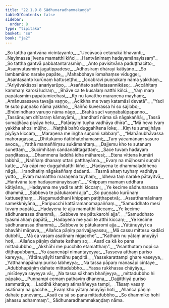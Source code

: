```yaml
---
title: "22.1.9.8 Sādhunaradhammakaṇḍa"
tableOfContents: false
sidebar:
  order: 8
type: "tipitaka"
basket: "su"
book: "ja2"
---
```



<DynamicBreadcrumb />

<Division number="1549" book="ja2" bookNo="23" page="297">

<Paragraph number="2892" type="verses" book="ja2">
_So tattha gantvāna vicintayanto,_  
_“Uccāvacā cetanakā bhavanti;_  
_Nayimassa jīvena mamatthi kiñci,_  
_Hantvānimaṃ hadayamānayissaṃ”._  

</Paragraph>

</Division>
<Division number="1550" book="ja2" bookNo="23" page="297">

<Paragraph number="2893" type="verses" book="ja2">
_So tattha gantvā pabbatantarasmiṃ,_  
_Anto pavisitvāna paduṭṭhacitto;_  
_Asaṃvutasmiṃ jagatippadese,_  
_Adhosiraṃ dhārayi kātiyāno._  

</Paragraph>

</Division>
<Division number="1551" book="ja2" bookNo="23" page="297">

<Paragraph number="2894" type="verses" book="ja2">
_So lambamāno narake papāte,_  
_Mahabbhaye lomahaṃse vidugge;_  
_Asantasanto kurūnaṃ kattuseṭṭho,_  
_Iccabravi puṇṇakaṃ nāma yakkhaṃ._  

</Paragraph>

</Division>
<Division number="1552" book="ja2" bookNo="23" page="298">

<Paragraph number="2895" type="verses" book="ja2">
_“Ariyāvakāsosi anariyarūpo,_  
_Asaññato saññatasannikāso;_  
_Accāhitaṃ kammaṃ karosi ludraṃ,_  
_Bhāve ca te kusalaṃ natthi kiñci._  

</Paragraph>

</Division>
<Division number="1553" book="ja2" bookNo="23" page="298">

<Paragraph number="2896" type="verses" book="ja2">
_Yaṃ maṃ papātasmiṃ papātumicchasi,_  
_Ko nu tavattho maraṇena mayhaṃ;_  
_Amānusasseva tavajja vaṇṇo,_  
_Ācikkha me tvaṃ katamāsi devatā”._  

</Paragraph>

</Division>
<Division number="1554" book="ja2" bookNo="23" page="298">

<Paragraph number="2897" type="verses" book="ja2">
_“Yadi te suto puṇṇako nāma yakkho,_  
_Rañño kuverassa hi so sajibbo;_  
_Bhūmindharo varuṇo nāma nāgo,_  
_Brahā sucī vaṇṇabalūpapanno._  

</Paragraph>

</Division>
<Division number="1555" book="ja2" bookNo="23" page="298">

<Paragraph number="2898" type="verses" book="ja2">
_Tassānujaṃ dhītaraṃ kāmayāmi,_  
_Irandhatī nāma sā nāgakaññā;_  
_Tassā sumajjhāya piyāya hetu,_  
_Patārayiṃ tuyha vadhāya dhīra”._  

</Paragraph>

</Division>
<Division number="1556" book="ja2" bookNo="23" page="298">

<Paragraph number="2899" type="verses" book="ja2">
_“Mā heva tvaṃ yakkha ahosi mūḷho,_  
_Naṭṭhā bahū duggahītena loke;_  
_Kiṃ te sumajjhāya piyāya kiccaṃ,_  
_Maraṇena me iṅgha suṇomi sabbaṃ”._  

</Paragraph>

</Division>
<Division number="1557" book="ja2" bookNo="23" page="298">

<Paragraph number="2900" type="verses" book="ja2">
_“Mahānubhāvassa mahoragassa,_  
_Dhītukāmo ñātibhatohamasmi;_  
_Taṃ yācamānaṃ sasuro avoca,_  
_Yathā mamaññiṃsu sukāmanītaṃ._  

</Paragraph>

</Division>
<Division number="1558" book="ja2" bookNo="23" page="299">

<Paragraph number="2901" type="verses" book="ja2">
_Dajjemu kho te sutanuṃ sunettaṃ,_  
_Sucimhitaṃ candanalittagattaṃ;_  
_Sace tuvaṃ hadayaṃ paṇḍitassa,_  
_Dhammena laddhā idha māharesi;_  
_Etena vittena kumāri labbhā,_  
_Naññaṃ dhanaṃ uttari patthayāma._  

</Paragraph>

</Division>
<Division number="1559" book="ja2" bookNo="23" page="299">

<Paragraph number="2902" type="verses" book="ja2">
_Evaṃ na mūḷhosmi suṇohi katte,_  
_Na cāpi me duggahitatthi kiñci;_  
_Hadayena te dhammaladdhena nāgā,_  
_Irandhatiṃ nāgakaññaṃ dadanti._  

</Paragraph>

</Division>
<Division number="1560" book="ja2" bookNo="23" page="299">

<Paragraph number="2903" type="verses" book="ja2">
_Tasmā ahaṃ tuyhaṃ vadhāya yutto,_  
_Evaṃ mamattho maraṇena tuyhaṃ;_  
_Idheva taṃ narake pātayitvā,_  
_Hantvāna taṃ hadayamānayissaṃ”._  

</Paragraph>

</Division>
<Division number="1561" book="ja2" bookNo="23" page="299">

<Paragraph number="2904" type="verses" book="ja2">
_“Khippaṃ mamaṃ uddhara kātiyāna,_  
_Hadayena me yadi te atthi kiccaṃ;_  
_Ye kecime sādhunarassa dhammā,_  
_Sabbeva te pātukaromi ajja”._  

</Paragraph>

</Division>
<Division number="1562" book="ja2" bookNo="23" page="299">

<Paragraph number="2905" type="verses" book="ja2">
_So puṇṇako kurūnaṃ kattuseṭṭhaṃ,_  
_Nagamuddhani khippaṃ patiṭṭhapetvā;_  
_Assatthamāsīnaṃ samekkhiyāna,_  
_Paripucchi kattāramanomapaññaṃ._  

</Paragraph>

</Division>
<Division number="1563" book="ja2" bookNo="23" page="299">

<Paragraph number="2906" type="verses" book="ja2">
_“Samuddhato mesi tuvaṃ papātā,_  
_Hadayena te ajja mamatthi kiccaṃ;_  
_Ye kecime sādhunarassa dhammā,_  
_Sabbeva me pātukarohi ajja”._  

</Paragraph>

</Division>
<Division number="1564" book="ja2" bookNo="23" page="299">

<Paragraph number="2907" type="verses" book="ja2">
_“Samuddhato tyasmi ahaṃ papātā,_  
_Hadayena me yadi te atthi kiccaṃ;_  
_Ye kecime sādhunarassa dhammā,_  
_Sabbeva te pātukaromi ajja._  

</Paragraph>

</Division>
<Division number="1565" book="ja2" bookNo="23" page="300">

<Paragraph number="2908" type="verses" book="ja2">
_Yātānuyāyī ca bhavāhi māṇava,_  
_Allañca pāṇiṃ parivajjayassu;_  
_Mā cassu mittesu kadāci dubbhī,_  
_Mā ca vasaṃ asatīnaṃ nigacche”._  

</Paragraph>

</Division>
<Division number="1566" book="ja2" bookNo="23" page="300">

<Paragraph number="2909" type="verses" book="ja2">
_“Kathaṃ nu yātaṃ anuyāyī hoti,_  
_Allañca pāṇiṃ dahate kathaṃ so;_  
_Asatī ca kā ko pana mittadubbho,_  
_Akkhāhi me pucchito etamatthaṃ”._  

</Paragraph>

</Division>
<Division number="1567" book="ja2" bookNo="23" page="300">

<Paragraph number="2910" type="verses" book="ja2">
_“Asanthutaṃ nopi ca diṭṭhapubbaṃ,_  
_Yo āsanenāpi nimantayeyya;_  
_Tasseva atthaṃ puriso kareyya,_  
_Yātānuyāyīti tamāhu paṇḍitā._  

</Paragraph>

</Division>
<Division number="1568" book="ja2" bookNo="23" page="300">

<Paragraph number="2911" type="verses" book="ja2">
_Yassekarattampi ghare vaseyya,_  
_Yatthannapānaṃ puriso labheyya;_  
_Na tassa pāpaṃ manasāpi cintaye,_  
_Adubbhapāṇiṃ dahate mittadubbho._  

</Paragraph>

</Division>
<Division number="1569" book="ja2" bookNo="23" page="300">

<Paragraph number="2912" type="verses" book="ja2">
_Yassa rukkhassa chāyāya,_  
_nisīdeyya sayeyya vā;_  
_Na tassa sākhaṃ bhañjeyya,_  
_mittadubbho hi pāpako._  

</Paragraph>

</Division>
<Division number="1570" book="ja2" bookNo="23" page="300">

<Paragraph number="2913" type="verses" book="ja2">
_Puṇṇampi cemaṃ pathaviṃ dhanena,_  
_Dajjitthiyā puriso sammatāya;_  
_Laddhā khaṇaṃ atimaññeyya tampi,_  
_Tāsaṃ vasaṃ asatīnaṃ na gacche._  

</Paragraph>

</Division>
<Division number="1571" book="ja2" bookNo="23" page="300">

<Paragraph number="2914" type="verses" book="ja2">
_Evaṃ kho yātaṃ anuyāyī hoti,_  
_Allañca pāṇiṃ dahate punevaṃ;_  
_Asatī ca sā so pana mittadubbho,_  
_So dhammiko hohi jahassu adhammaṃ”._  


</Paragraph>
</Division>

<Paragraph number="2915" type="center" book="ja2">
Sādhunaradhammakaṇḍaṃ nāma.
</Paragraph>